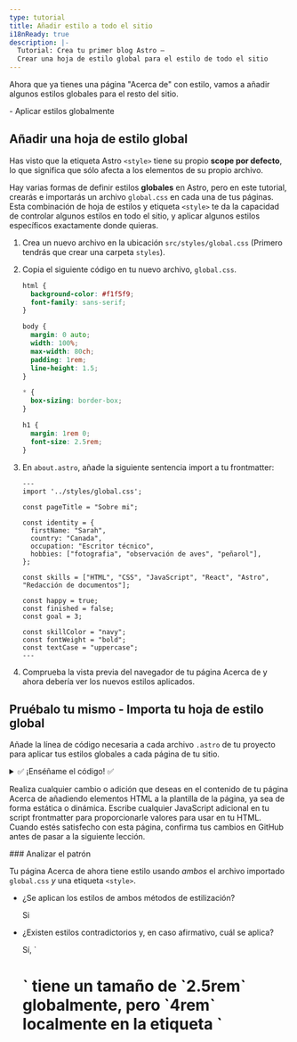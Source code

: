 ```yaml
---
type: tutorial
title: Añadir estilo a todo el sitio
i18nReady: true
description: |-
  Tutorial: Crea tu primer blog Astro —
  Crear una hoja de estilo global para el estilo de todo el sitio
---
```



Ahora que ya tienes una página "Acerca de" con estilo, vamos a añadir algunos estilos globales para el resto del sitio.

<PreCheck>
  - Aplicar estilos globalmente
</PreCheck>

## Añadir una hoja de estilo global

Has visto que la etiqueta Astro `<style>` tiene su propio **scope por defecto**, lo que significa que sólo afecta a los elementos de su propio archivo.

Hay varias formas de definir estilos **globales** en Astro, pero en este tutorial, crearás e importarás un archivo `global.css` en cada una de tus páginas. Esta combinación de hoja de estilos y etiqueta `<style>` te da la capacidad de controlar algunos estilos en todo el sitio, y aplicar algunos estilos específicos exactamente donde quieras.

1. Crea un nuevo archivo en la ubicación `src/styles/global.css` (Primero tendrás que crear una carpeta `styles`).

2. Copia el siguiente código en tu nuevo archivo, `global.css`.

    ```css title="src/styles/global.css"
    html {
      background-color: #f1f5f9;
      font-family: sans-serif;
    }

    body {
      margin: 0 auto;
      width: 100%;
      max-width: 80ch;
      padding: 1rem;
      line-height: 1.5;
    }

    * {
      box-sizing: border-box;
    }

    h1 {
      margin: 1rem 0;
      font-size: 2.5rem;
    }
    ```

3. En `about.astro`, añade la siguiente sentencia import a tu frontmatter: 

    ```astro title="src/pages/about.astro" ins={2}
    ---
    import '../styles/global.css';

    const pageTitle = "Sobre mi";

    const identity = {
      firstName: "Sarah",
      country: "Canada",
      occupation: "Escritor técnico",
      hobbies: ["fotografia", "observación de aves", "peñarol"],
    };

    const skills = ["HTML", "CSS", "JavaScript", "React", "Astro", "Redacción de documentos"];

    const happy = true;
    const finished = false;
    const goal = 3;

    const skillColor = "navy";
    const fontWeight = "bold";
    const textCase = "uppercase";
    ---
    ```

4. Comprueba la vista previa del navegador de tu página Acerca de y ahora debería ver los nuevos estilos aplicados.

<Box icon="puzzle-piece">

## Pruébalo tu mismo - Importa tu hoja de estilo global

Añade la línea de código necesaria a cada archivo `.astro` de tu proyecto para aplicar tus estilos globales a cada página de tu sitio.

<details>
<summary>✅ ¡Enséñame el código! ✅</summary>

Añade la siguiente sentencia import a los otros dos archivos de página: `src/pages/index.astro` y `src/pages/blog.astro`.

```astro title="src/pages/index.astro" ins={2}
---
import '../styles/global.css';
---
```
</details>
</Box>

Realiza cualquier cambio o adición que deseas en el contenido de tu página Acerca de añadiendo elementos HTML a la plantilla de la página, ya sea de forma estática o dinámica. Escribe cualquier JavaScript adicional en tu script frontmatter para proporcionarle valores para usar en tu HTML. Cuando estés satisfecho con esta página, confirma tus cambios en GitHub antes de pasar a la siguiente lección.

<Box icon="question-mark">
### Analizar el patrón

Tu página Acerca de ahora tiene estilo usando *ambos* el archivo importado `global.css` *y* una etiqueta `<style>`.

- ¿Se aplican los estilos de ambos métodos de estilización?

    <p>
      <Spoiler>Si</Spoiler>
    </p>

- ¿Existen estilos contradictorios y, en caso afirmativo, cuál se aplica?

    <p>
      <Spoiler>Sí, `<h1>` tiene un tamaño de `2.5rem` globalmente, pero `4rem` localmente en la etiqueta `<style>`. La regla `4rem` local se aplica en la página Acerca de.</Spoiler>
    </p>

- Describe cómo funcionan juntos `global.css` y `<style>`.

    <p>
      <Spoiler>Cuando se definen estilos contradictorios tanto a nivel global como en la etiqueta local `<style>` de una página, los estilos locales deberían sobrescribir cualquier estilo global. (Pero puede haber otros factores implicados, así que inspecciona siempre visualmente tu sitio para asegurarte de que los estilos se aplican correctamente).</Spoiler>
    </p>

- ¿Cómo decidir si declarar un estilo en un archivo `global.css` o en una etiqueta `<style>`?

    <p>
      <Spoiler>Si quieres que un estilo se aplique a todo el sitio, elige un archivo `global.css`. Sin embargo, si desea que los estilos se apliquen sólo al contenido HTML de un único archivo `.astro` y no afecten a otros elementos del sitio, deberá elegir una etiqueta `<style>`.</Spoiler>
    </p>

</Box>



<Box icon="check-list">
## Checklist

<Checklist>
- [ ] Puedo añadir estilos CSS globales importando un archivo `.css`.
</Checklist>
</Box>

### Recursos
- [Comparación entre la sintaxis Astro y JSX](/en/core-concepts/astro-syntax/#differences-between-astro-and-jsx)

- [Etiqueta Astro `<style>`.](/en/guides/styling/#styling-in-astro)

- [Variables CSS en Astro](/en/guides/styling/#css-variables)



